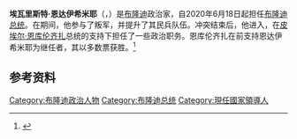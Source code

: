 {{Expand language|1=en|time=2020-06-30T02:12:31+00:00}}
{{Infobox president
|honorific-prefix   = [[阁下|阁下]]；[[将军_(军衔)|将军]]
|name               = 埃瓦里斯特·恩达伊希米耶
|native_name={{lang|fr|Évariste Ndayishimiye}}
|image              = Evariste Ndayishimiye (cropped).jpg
|caption            = 2018年的恩达伊希米耶
|office             = 第10任{{Flagicon|BDI}}[[布隆迪总统|布隆迪总统]]
| vicepresident     = {{le|加斯顿·辛迪姆沃|Gaston Sindimwo}}<br/>{{le|约瑟夫·巴托尔|Joseph Butore}}<br/>{{le|普洛斯·巴佐姆班扎|Prosper Bazombanza}}
| primeminister     = [[阿兰·纪尧姆·贝尼奥尼|阿兰·纪尧姆·贝尼奥尼]]
|term_start         = 2020年6月18日
|predecessor        = [[皮埃尔·恩库伦齐扎|皮埃尔·恩库伦齐扎]]
|successor          = 
|birth_date         = {{Birth year and age|1968}} 
|birth_place        = [[布隆迪|布隆迪]][[基特加省|基特加省]][[基特加|基特加]]
|party              = {{le|全国捍卫民主委员会-捍卫民主力量|National Council for the Defense of Democracy – Forces for the Defense of Democracy}}
|spouse             = Angélique Ndayubaha
}}
'''埃瓦里斯特·恩达伊希米耶'''（{{lang-fr|Évariste Ndayishimiye}}，{{bd|1968年}}）是[[布隆迪|布隆迪]]政治家，自2020年6月18日起担任[[布隆迪总统|布隆迪总统]]。在{{le|布隆迪内战|Burundian Civil War}}期间，他参与了叛军{{le|全国捍卫民主委员会-捍卫民主力量|National Council for the Defense of Democracy – Forces for the Defense of Democracy}}，并提升了其民兵队伍。冲突结束后，他进入{{le|国防军 (布隆迪)|National Defence Force (Burundi)|布隆迪军队}}，在[[皮埃尔·恩库伦齐扎|皮埃尔·恩库伦齐扎]]总统的支持下担任了一些政治职务。恩库伦齐扎在{{le|2020年布隆迪大选|2020 Burundian general election|2020年大选}}前支持恩达伊希米耶为继任者，其以多数票获胜。<ref>{{Cite web |url = https://www.bangkokpost.com/world/1935236/burundis-new-president-ndayishimiye-to-be-sworn-in-thursday |title = Burundi's new president Ndayishimiye to be sworn in Thursday|website=Bangkok Post|date = 2020-06-15 |language = en|accessdate = 2020-06-30}}</ref>

==参考资料==
{{reflist}}

{{s-start}}
{{s-off}}
{{s-bef|before=[[皮埃尔·恩库伦齐扎|皮埃尔·恩库伦齐扎]]}}
{{s-ttl|title=[[布隆迪总统|布隆迪总统]]|years=2020－}}
{{s-inc}}
{{s-end}}

{{布隆迪总统}}
{{DEFAULTSORT: Ndayishimiye, Évariste}}
[[Category:布隆迪政治人物|Category:布隆迪政治人物]]
[[Category:布隆迪总统|Category:布隆迪总统]]
[[Category:現任國家領導人|Category:現任國家領導人]]
{{bio-stub}}
